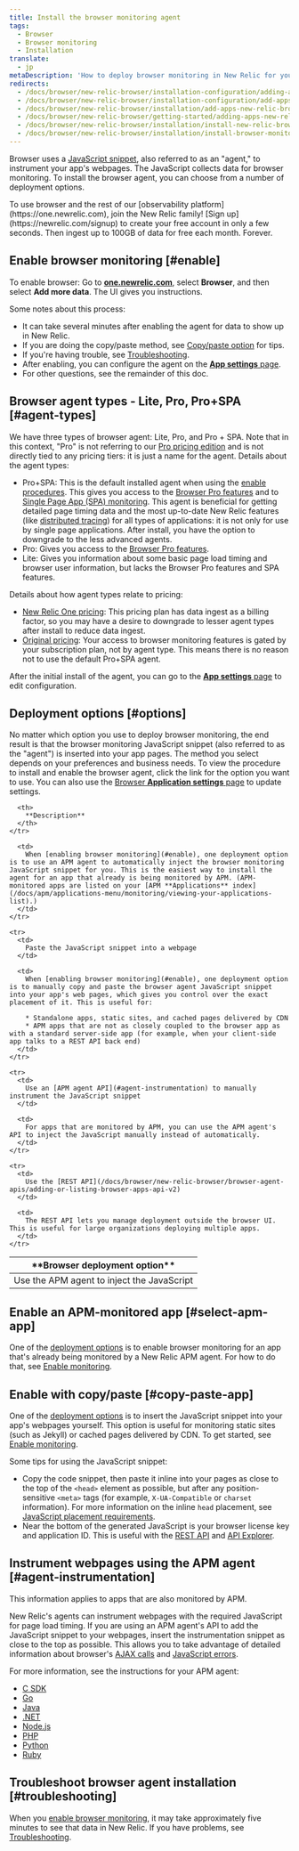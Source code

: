 ```yaml
---
title: Install the browser monitoring agent
tags:
  - Browser
  - Browser monitoring
  - Installation
translate:
  - jp
metaDescription: 'How to deploy browser monitoring in New Relic for your apps, including UI, copy/paste, and API options.'
redirects:
  - /docs/browser/new-relic-browser/installation-configuration/adding-apps-new-relic-browser
  - /docs/browser/new-relic-browser/installation-configuration/add-apps-new-relic-browser
  - /docs/browser/new-relic-browser/installation/add-apps-new-relic-browser
  - /docs/browser/new-relic-browser/getting-started/adding-apps-new-relic-browser
  - /docs/browser/new-relic-browser/installation/install-new-relic-browser-agent
  - /docs/browser/new-relic-browser/installation/install-browser-monitoring-agent
---
```


Browser uses a [JavaScript snippet](/docs/browser/new-relic-browser/page-load-timing/instrumentation-page-load-timing), also referred to as an "agent," to instrument your app's webpages. The JavaScript collects data for browser monitoring. To install the browser agent, you can choose from a number of deployment options.

<Callout variant="tip">
  To use browser and the rest of our [observability platform](https://one.newrelic.com), join the New Relic family! [Sign up](https://newrelic.com/signup) to create your free account in only a few seconds. Then ingest up to 100GB of data for free each month. Forever.
</Callout>

## Enable browser monitoring [#enable]

To enable browser: Go to **[one.newrelic.com](https://one.newrelic.com)**, select **Browser**, and then select **Add more data**. The UI gives you instructions. 

Some notes about this process: 
* It can take several minutes after enabling the agent for data to show up in New Relic. 
* If you are doing the copy/paste method, see [Copy/paste option](#copy-paste-app) for tips. 
* If you're having trouble, see [Troubleshooting](/docs/browser/browser-monitoring/troubleshooting/troubleshoot-your-browser-monitoring-installation).
* After enabling, you can configure the agent on the [**App settings** page](/docs/browser/new-relic-browser/configuration/browser-app-settings-page). 
* For other questions, see the remainder of this doc. 

## Browser agent types - Lite, Pro, Pro+SPA [#agent-types]

We have three types of browser agent: Lite, Pro, and Pro + SPA. Note that in this context, "Pro" is not referring to our [Pro pricing edition](https://newrelic.com/pricing) and is not directly tied to any pricing tiers: it is just a name for the agent. Details about the agent types: 

* Pro+SPA: This is the default installed agent when using the [enable procedures](#enable). This gives you access to the [Browser Pro features](/docs/browser/new-relic-browser/browser-pro-features) and to [Single Page App (SPA) monitoring](/docs/browser/single-page-app-monitoring/get-started/introduction-single-page-app-monitoring/). This agent is beneficial for getting detailed page timing data and the most up-to-date New Relic features (like [distributed tracing](/docs/browser/new-relic-browser/browser-pro-features/browser-data-distributed-tracing)) for all types of applications: it is not only for use by single page applications. After install, you have the option to downgrade to the less advanced agents.  
* Pro: Gives you access to the [Browser Pro features](/docs/browser/new-relic-browser/browser-pro-features).
* Lite: Gives you information about some basic page load timing and browser user information, but lacks the Browser Pro features and SPA features.

Details about how agent types relate to pricing: 

* [New Relic One pricing](/docs/accounts/accounts-billing/new-relic-one-pricing-billing/new-relic-one-pricing-billing): This pricing plan has data ingest as a billing factor, so you may have a desire to downgrade to lesser agent types after install to reduce data ingest. 
* [Original pricing](/docs/accounts/original-accounts-billing/product-pricing/product-based-pricing): Your access to browser monitoring features is gated by your subscription plan, not by agent type. This means there is no reason not to use the default Pro+SPA agent. 

After the initial install of the agent, you can go to the [**App settings** page](/docs/browser/new-relic-browser/configuration/browser-app-settings-page) to edit configuration. 


## Deployment options [#options]

No matter which option you use to deploy browser monitoring, the end result is that the browser monitoring JavaScript snippet (also referred to as the "agent") is inserted into your app pages. The method you select depends on your preferences and business needs. To view the procedure to install and enable the browser agent, click the link for the option you want to use. You can also use the [Browser **Application settings** page](/docs/browser/new-relic-browser/configuration/browser-settings-ui-options-apdex-geography) to update settings.

<table>
  <thead>
    <tr>
      <th width={200}>
        **Browser deployment option**
      </th>

      <th>
        **Description**
      </th>
    </tr>
  </thead>

  <tbody>
    <tr>
      <td>
        Use the APM agent to inject the JavaScript
      </td>

      <td>
        When [enabling browser monitoring](#enable), one deployment option is to use an APM agent to automatically inject the browser monitoring JavaScript snippet for you. This is the easiest way to install the agent for an app that already is being monitored by APM. (APM-monitored apps are listed on your [APM **Applications** index](/docs/apm/applications-menu/monitoring/viewing-your-applications-list).)
      </td>
    </tr>

    <tr>
      <td>
        Paste the JavaScript snippet into a webpage
      </td>

      <td>
        When [enabling browser monitoring](#enable), one deployment option is to manually copy and paste the browser agent JavaScript snippet into your app's web pages, which gives you control over the exact placement of it. This is useful for:

        * Standalone apps, static sites, and cached pages delivered by CDN
        * APM apps that are not as closely coupled to the browser app as with a standard server-side app (for example, when your client-side app talks to a REST API back end)
      </td>
    </tr>

    <tr>
      <td>
        Use an [APM agent API](#agent-instrumentation) to manually instrument the JavaScript snippet
      </td>

      <td>
        For apps that are monitored by APM, you can use the APM agent's API to inject the JavaScript manually instead of automatically.
      </td>
    </tr>

    <tr>
      <td>
        Use the [REST API](/docs/browser/new-relic-browser/browser-agent-apis/adding-or-listing-browser-apps-api-v2)
      </td>

      <td>
        The REST API lets you manage deployment outside the browser UI. This is useful for large organizations deploying multiple apps.
      </td>
    </tr>


  </tbody>
</table>

## Enable an APM-monitored app [#select-apm-app]

One of the [deployment options](#options) is to enable browser monitoring for an app that's already being monitored by a New Relic APM agent. For how to do that, see [Enable monitoring](#enable). 


## Enable with copy/paste [#copy-paste-app]

One of the [deployment options](#options) is to insert the JavaScript snippet into your app's webpages yourself. This option is useful for monitoring static sites (such as Jekyll) or cached pages delivered by CDN. To get started, see [Enable monitoring](#enable).

Some tips for using the JavaScript snippet: 

* Copy the code snippet, then paste it inline into your pages as close to the top of the `<head>` element as possible, but after any position-sensitive `<meta>` tags (for example, `X-UA-Compatible` or `charset` information). For more information on the inline `head` placement, see [JavaScript placement requirements](https://docs.newrelic.com/docs/browser/new-relic-browser/page-load-timing-resources/instrumentation-browser-monitoring#javascript-placement).
* Near the bottom of the generated JavaScript is your browser license key and application ID. This is useful with the [REST API](/docs/apis/rest-api-v2/browser-examples-v2) and [API Explorer](/docs/apis/rest-api-v2/api-explorer-v2/getting-started-new-relics-api-explorer).


## Instrument webpages using the APM agent [#agent-instrumentation]

This information applies to apps that are also monitored by APM.

New Relic's agents can instrument webpages with the required JavaScript for page load timing. If you are using an APM agent's API to add the JavaScript snippet to your webpages, insert the instrumentation snippet as close to the top as possible. This allows you to take advantage of detailed information about browser's [AJAX calls](/docs/browser/new-relic-browser/dashboard-details/ajax-dashboard) and [JavaScript errors](/docs/browser/new-relic-browser/dashboard-details/javascript-errors-dashboard).

For more information, see the instructions for your APM agent:

* [C SDK](/docs/agents/c-sdk/instrumentation/guide-using-c-sdk-api/#browser)
* [Go](/docs/agents/go-agent/features/install-new-relic-browser-go-apps)
* [Java](/docs/agents/java-agent/instrumentation/page-load-timing-java)
* [.NET](/docs/agents/net-agent/features/page-load-timing-net)
* [Node.js](/docs/agents/nodejs-agent/supported-features/page-load-timing-nodejs)
* [PHP](/docs/agents/php-agent/features/page-load-timing-php)
* [Python](/docs/agents/python-agent/supported-features/page-load-timing-python)
* [Ruby](/docs/agents/ruby-agent/features/page-load-timing-ruby)

## Troubleshoot browser agent installation [#troubleshooting]

When you [enable browser monitoring](#enable), it may take approximately five minutes to see that data in New Relic. If you have problems, see [Troubleshooting](/docs/browser/new-relic-browser/getting-started/troubleshooting-browser-monitoring).
